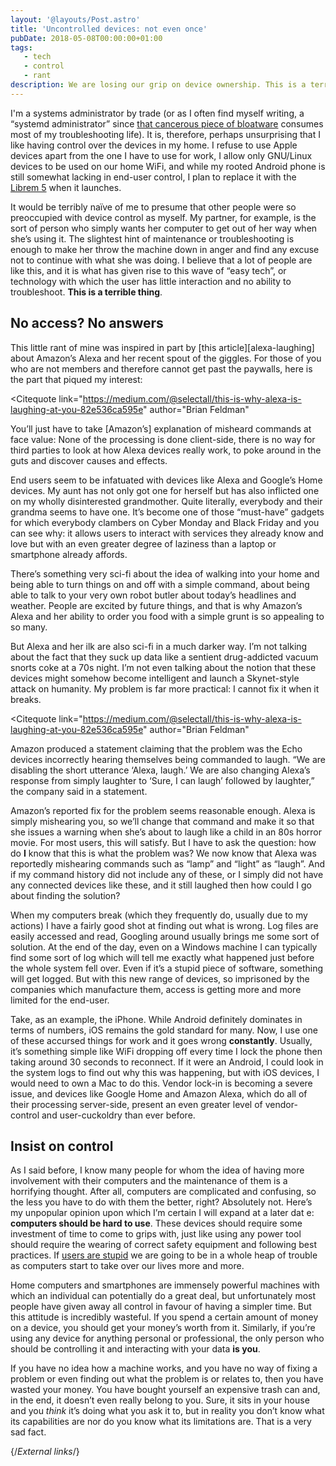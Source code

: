 ```yaml
---
layout: '@layouts/Post.astro'
title: 'Uncontrolled devices: not even once'
pubDate: 2018-05-08T00:00:00+01:00
tags: 
   - tech
   - control
   - rant
description: We are losing our grip on device ownership. This is a terrible thing.
---
```



I'm a systems administrator by trade (or as I often find myself writing, a “systemd administrator” since [that cancerous piece of bloatware][without-systemd] consumes most of my troubleshooting life). It is, therefore, perhaps unsurprising that I like having control over the devices in my home. I refuse to use Apple devices apart from the one I have to use for work, I allow only GNU/Linux devices to be used on our home WiFi, and while my rooted Android phone is still somewhat lacking in end-user control, I plan to replace it with the [Librem 5][librem-5] when it launches.

It would be terribly naïve of me to presume that other people were so preoccupied with device control as myself. My partner, for example, is the sort of person who simply wants her computer to get out of her way when she’s using it. The slightest hint of maintenance or troubleshooting is enough to make her throw the machine down in anger and find any excuse not to continue with what she was doing. I believe that a lot of people are like this, and it is what has given rise to this wave of “easy tech”, or technology with which the user has little interaction and no ability to troubleshoot. **This is a terrible thing**.

## No access? No answers

This little rant of mine was inspired in part by [this article][alexa-laughing] about Amazon’s Alexa and her recent spout of the giggles. For those of you who are not members and therefore cannot get past the paywalls, here is the part that piqued my interest:

<Citequote
   link="https://medium.com/@selectall/this-is-why-alexa-is-laughing-at-you-82e536ca595e"
   author="Brian Feldman"
>
You’ll just have to take [Amazon’s] explanation of misheard commands at face value: None of the processing is done client-side, there is no way for third parties to look at how Alexa devices really work, to poke around in the guts and discover causes and effects.
</Citequote>

End users seem to be infatuated with devices like Alexa and Google’s Home devices. My aunt has not only got one for herself but has also inflicted one on my wholly disinterested grandmother. Quite literally, everybody and their grandma seems to have one. It’s become one of those “must-have” gadgets for which everybody clambers on Cyber Monday and Black Friday and you can see why: it allows users to interact with services they already know and love but with an even greater degree of laziness than a laptop or smartphone already affords.

There’s something very sci-fi about the idea of walking into your home and being able to turn things on and off with a simple command, about being able to talk to your very own robot butler about today’s headlines and weather. People are excited by future things, and that is why Amazon’s Alexa and her ability to order you food with a simple grunt is so appealing to so many.

But Alexa and her ilk are also sci-fi in a much darker way. I’m not talking about the fact that they suck up data like a sentient drug-addicted vacuum snorts coke at a 70s night. I’m not even talking about the notion that these devices might somehow become intelligent and launch a Skynet-style attack on humanity. My problem is far more practical: I cannot fix it when it breaks.

<Citequote
   link="https://medium.com/@selectall/this-is-why-alexa-is-laughing-at-you-82e536ca595e"
   author="Brian Feldman"
>
Amazon produced a statement claiming that the problem was the Echo devices incorrectly hearing themselves being commanded to laugh. “We are disabling the short utterance ‘Alexa, laugh.’ We are also changing Alexa’s response from simply laughter to ‘Sure, I can laugh’ followed by laughter,” the company said in a statement.
</Citequote>

Amazon’s reported fix for the problem seems reasonable enough. Alexa is simply mishearing you, so we’ll change that command and make it so that she issues a warning when she’s about to laugh like a child in an 80s horror movie. For most users, this will satisfy. But I have to ask the question: how do **I** know that this is what the problem was? We now know that Alexa was reportedly mishearing commands such as “lamp” and “light” as “laugh”. And if my command history did not include any of these, or I simply did not have any connected devices like these, and it still laughed then how could I go about finding the solution?

When my computers break (which they frequently do, usually due to my actions) I have a fairly good shot at finding out what is wrong. Log files are easily accessed and read, Googling around usually brings me some sort of solution. At the end of the day, even on a Windows machine I can typically find some sort of log which will tell me exactly what happened just before the whole system fell over. Even if it’s a stupid piece of software, something will get logged. But with this new range of devices, so imprisoned by the companies which manufacture them, access is getting more and more limited for the end-user.

Take, as an example, the iPhone. While Android definitely dominates in terms of numbers, iOS remains the gold standard for many. Now, I use one of these accursed things for work and it goes wrong **constantly**. Usually, it’s something simple like WiFi dropping off every time I lock the phone then taking around 30 seconds to reconnect. If it were an Android, I could look in the system logs to find out why this was happening, but with iOS devices, I would need to own a Mac to do this. Vendor lock-in is becoming a severe issue, and devices like Google Home and Amazon Alexa, which do all of their processing server-side, present an even greater level of vendor-control and user-cuckoldry than ever before.

## Insist on control

As I said before, I know many people for whom the idea of having more involvement with their computers and the maintenance of them is a horrifying thought. After all, computers are complicated and confusing, so the less you have to do with them the better, right? Absolutely not. Here’s my unpopular opinion upon which I’m certain I will expand at a later dat e: **computers should be hard to use**. These devices should require some investment of time to come to grips with, just like using any power tool should require the wearing of correct safety equipment and following best practices. If [users are stupid][users-stupid] we are going to be in a whole heap of trouble as computers start to take over our lives more and more.

Home computers and smartphones are immensely powerful machines with which an individual can potentially do a great deal, but unfortunately most people have given away all control in favour of having a simpler time. But this attitude is incredibly wasteful. If you spend a certain amount of money on a device, you should get your money’s worth from it. Similarly, if you’re using any device for anything personal or professional, the only person who should be controlling it and interacting with your data **is you**.

If you have no idea how a machine works, and you have no way of fixing a problem or even finding out what the problem is or relates to, then you have wasted your money. You have bought yourself an expensive trash can and, in the end, it doesn’t even really belong to you. Sure, it sits in your house and you _think_ it’s doing what you ask it to, but in reality you don’t know what its capabilities are nor do you know what its limitations are. That is a very sad fact.

{/*External links*/}

[alex-laughing]: https://medium.com/@selectall/this-is-why-alexa-is-laughing-at-you-82e536ca595e
[librem-5]: https://puri.sm/shop/librem-5/
[users-stupid]: https://www.over-yonder.net/~fullermd/rants/winstupid/1
[without-systemd]: http://without-systemd.org/wiki/index.php/Main_Page
